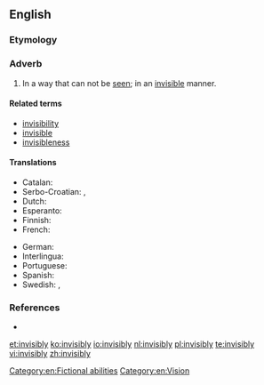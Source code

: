 ==English==
{{rfc-auto}}

===Etymology===
{{suffix|invisible|ly}}

===Adverb===
{{en-adv}}

# In a way that can not be [[see]]n; in an [[invisible]] manner.

====Related terms====
* [[invisibility]]
* [[invisible]]
* [[invisibleness]]

====Translations====
{{trans-top|in a way that can not be seen}}
* Catalan: {{t|ca|invisiblement}}
* Serbo-Croatian: {{t|sh|nevidljivo|alt=nevìdljivo}}, {{t|sh|neopazice|alt=neòpazicē}}
* Dutch: {{t+|nl|onzichtbaar}}
* Esperanto: {{t|eo|nevideble}}
* Finnish: {{t-|fi|näkymättömästi}}
* French: {{t+|fr|invisiblement}}
{{trans-mid}}
* German: {{t+|de|unsichtbar}}
* Interlingua: {{t|ia|invisibilemente}}
* Portuguese: {{t|pt|invisivelmente}}
* Spanish: {{t-|es|invisiblemente}}
* Swedish: {{t+|sv|osynlig}}, {{t+|sv|osynligt}}
{{trans-bottom}}

===References===
* {{R:Webster 1913}}

[[Category:en:Fictional abilities]]
[[Category:en:Vision]]

[[et:invisibly]]
[[ko:invisibly]]
[[io:invisibly]]
[[nl:invisibly]]
[[pl:invisibly]]
[[te:invisibly]]
[[vi:invisibly]]
[[zh:invisibly]]